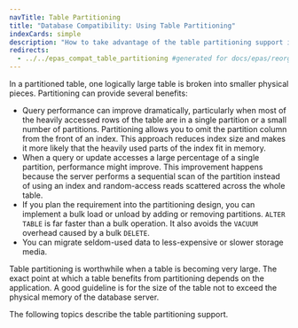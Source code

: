 ```yaml
---
navTitle: Table Partitioning
title: "Database Compatibility: Using Table Partitioning"
indexCards: simple
description: "How to take advantage of the table partitioning support in EDB Postgres Advanced Server"
redirects:
  - ../../epas_compat_table_partitioning #generated for docs/epas/reorg-role-use-case-mode
---
```


In a partitioned table, one logically large table is broken into smaller physical pieces. Partitioning can provide several benefits:

-   Query performance can improve dramatically, particularly when most of the heavily accessed rows of the table are in a single partition or a small number of partitions. Partitioning allows you to omit the partition column from the front of an index. This approach reduces index size and makes it more likely that the heavily used parts of the index fit in memory.
-   When a query or update accesses a large percentage of a single partition, performance might improve. This improvement happens because the server performs a sequential scan of the partition instead of using an index and random-access reads scattered across the whole table.
-   If you plan the requirement into the partitioning design, you can implement a bulk load or unload by adding or removing partitions. `ALTER TABLE` is far faster than a bulk operation. It also avoids the `VACUUM` overhead caused by a bulk `DELETE`.
-   You can migrate seldom-used data to less-expensive or slower storage media.

Table partitioning is worthwhile when a table is becoming very large. The exact point at which a table benefits from partitioning depends on the application. A good guideline is for the size of the table not to exceed the physical memory of the database server.

The following topics describe the table partitioning support.